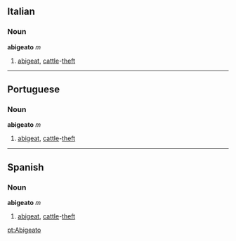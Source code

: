 ==Italian==
===Noun===
'''abigeato''' ''m''

#[[abigeat]], [[cattle]]-[[theft]]

----
==Portuguese==
===Noun===
'''abigeato''' ''m''

#[[abigeat]], [[cattle]]-[[theft]]

----
==Spanish==
===Noun===
'''abigeato''' ''m''

#[[abigeat]], [[cattle]]-[[theft]]

[[pt:Abigeato]]